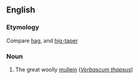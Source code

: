 ==English==

===Etymology===
Compare [[hag]], and [[hig-taper]]

===Noun===
{{en-noun}}

# {{botany}} The great woolly [[mullein]] (''[[Verbascum thapsus]]'')